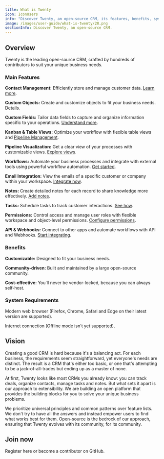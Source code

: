 ```yaml
---
title: What is Twenty
icon: IconUsers
info: "Discover Twenty, an open-source CRM, its features, benefits, system requirements, and how to get involved."
image: /images/user-guide/what-is-twenty/20.png
sectionInfo: Discover Twenty, an open-source CRM.
---
```


## Overview

Twenty is the leading open-source CRM, crafted by hundreds of contributors to suit your unique business needs.

### Main Features

**Contact Management:** Efficiently store and manage customer data. [Learn more](/user-guide/section/crm-essentials/contact-and-account-management).

**Custom Objects:** Create and customize objects to fit your business needs. [Details](/user-guide/section/data-model/objects).

**Custom Fields:** Tailor data fields to capture and organize information specific to your operations. [Understand more](/user-guide/section/data-model/fields).

**Kanban & Table Views:** Optimize your workflow with flexible table views and [Pipeline Management](/user-guide/section/crm-essentials/pipeline).

**Pipeline Visualization:** Get a clear view of your processes with customizable views. [Explore views](/user-guide/section/crm-essentials/view-management).

**Workflows:** Automate your business processes and integrate with external tools using powerful workflow automation. [Get started](/user-guide/section/workflows/getting-started-workflows).

**Email Integration:** View the emails of a specific customer or company within your workspace. [Integrate now](/user-guide/section/collaboration/emails-and-calendars).

**Notes:** Create detailed notes for each record to share knowledge more effectively. [Add notes](/user-guide/section/collaboration/notes).

**Tasks:** Schedule tasks to track customer interactions. [See how](/user-guide/section/collaboration/tasks).

**Permissions:** Control access and manage user roles with flexible workspace and object-level permissions. [Configure permissions](/user-guide/section/settings/permissions).

**API & Webhooks:** Connect to other apps and automate workflows with API and Webhooks. [Start integrating](/user-guide/section/integrations-api/api-webhooks).

### Benefits

**Customizable:** Designed to fit your business needs.

**Community-driven:** Built and maintained by a large open-source community.

**Cost-effective:** You'll never be vendor-locked, because you can always self-host.

### System Requirements

Modern web browser (Firefox, Chrome, Safari and Edge on their latest version are supported).

Internet connection (Offline mode isn't yet supported).

## Vision
Creating a good CRM is hard because it's a balancing act.
For each business, the requirements seem straightforward, yet everyone's needs are distinct.
The result is a CRM that's either too basic, or one that's attempting to be a jack-of-all-trades but ending up as a master of none.

At first, Twenty looks like most CRMs you already know: you can track deals, organize contacts, manage tasks and notes.
But what sets it apart is our approach to extensibility. We are building an open platform that provides the building blocks for you to solve your unique business problems.

We prioritize universal principles and common patterns over feature lists. 
We don't try to have all the answers and instead empower users to find what works best for them.
Open-source is the bedrock of our approach, ensuring that Twenty evolves with its community, for its community.

## Join now

<ArticleLink href="https://app.twenty.com">Register here</ArticleLink> or <ArticleLink href="https://github.com/twentyhq/twenty">become a contributor on GitHub</ArticleLink>.

<ArticleEditContent></ArticleEditContent>
